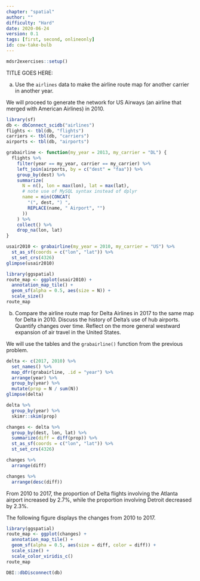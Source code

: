 ```yaml
---
chapter: "spatial"
author: ""
difficulty: "Hard"
date: 2020-06-24 
version: 0.1
tags: [first, second, onlineonly]
id: cow-take-bulb
---
```


```r
mdsr2exercises::setup()
```

TITLE GOES HERE: 

a. Use the `airlines` data to make the airline route map for another carrier in another year. 

 <!--begin-answer-->

We will proceed to generate the network for US Airways (an airline that merged with American Airlines) in 2010.

```r
library(sf)
db <- dbConnect_scidb("airlines")
flights <- tbl(db, "flights")
carriers <- tbl(db, "carriers")
airports <- tbl(db, "airports")
```

```r
grabairline <- function(my_year = 2013, my_carrier = "DL") {
  flights %>%
    filter(year == my_year, carrier == my_carrier) %>%
    left_join(airports, by = c("dest" = "faa")) %>%
    group_by(dest) %>%
    summarize(
      N = n(), lon = max(lon), lat = max(lat),
      # note use of MySQL syntax instead of dplyr
      name = min(CONCAT(
        "(", dest, ") ",
        REPLACE(name, " Airport", "")
      ))
    ) %>%
    collect() %>%
    drop_na(lon, lat)
}
```

```r
usair2010 <- grabairline(my_year = 2010, my_carrier = "US") %>%
  st_as_sf(coords = c("lon", "lat")) %>%
  st_set_crs(4326)
glimpse(usair2010)
```


```r
library(ggspatial)
route_map <- ggplot(usair2010) +
  annotation_map_tile() +
  geom_sf(alpha = 0.5, aes(size = N)) +
  scale_size()
route_map
```
 <!--end-answer-->


b. Compare the airline route map for Delta Airlines in 2017 to the same map for Delta in 2010. Discuss the history of Delta's use of hub airports. Quantify changes over time.  Reflect on the more general westward expansion of air travel in the United States. 

<!--begin-answer-->

We will use the tables and the `grabairline()` function from the previous 
problem.

```r
delta <- c(2017, 2010) %>%
  set_names() %>%
  map_dfr(grabairline, .id = "year") %>%
  arrange(year) %>%
  group_by(year) %>%
  mutate(prop = N / sum(N))
glimpse(delta)
```

```r
delta %>%
  group_by(year) %>%
  skimr::skim(prop)
```

```r
changes <- delta %>%
  group_by(dest, lon, lat) %>%
  summarize(diff = diff(prop)) %>%
  st_as_sf(coords = c("lon", "lat")) %>%
  st_set_crs(4326)

changes %>%
  arrange(diff)

changes %>%
  arrange(desc(diff))
```

From 2010 to 2017, the proportion of Delta flights involving the Atlanta airport increased by 2.7\%, while the proportion involving Detroit decreased by 2.3\%.

The following figure displays the changes from 2010 to 2017.

```r
library(ggspatial)
route_map <- ggplot(changes) +
  annotation_map_tile() +
  geom_sf(alpha = 0.5, aes(size = diff, color = diff)) +
  scale_size() + 
  scale_color_viridis_c()
route_map
```

```r
DBI::dbDisconnect(db)
```


<!--end-answer-->

